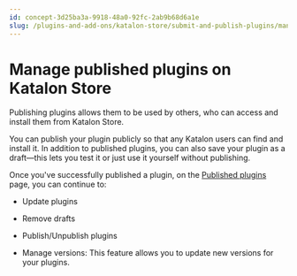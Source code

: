 ```yaml
---
id: concept-3d25ba3a-9918-48a0-92fc-2ab9b68d6a1e
slug: /plugins-and-add-ons/katalon-store/submit-and-publish-plugins/manage-published-plugins-on-katalon-store
---
```


# Manage published plugins on Katalon Store

Publishing plugins allows them to be used by others, who can access and install them from Katalon Store.

You can publish your plugin publicly so that any Katalon users can find and install it. In addition to published plugins, you can also save your plugin as a draft—this lets you test it or just use it yourself without publishing.

Once you've successfully published a plugin, on the [Published plugins](https://store.katalon.com/manage/publisher) page, you can continue to:

-   Update plugins

-   Remove drafts

-   Publish/Unpublish plugins

-   Manage versions: This feature allows you to update new versions for your plugins.
